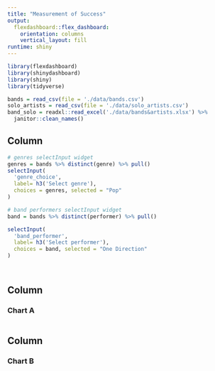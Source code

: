 ```yaml
---
title: "Measurement of Success"
output: 
  flexdashboard::flex_dashboard:
    orientation: columns
    vertical_layout: fill
runtime: shiny
---
```


```r
library(flexdashboard)
library(shinydashboard)
library(shiny)
library(tidyverse)
```

```r
bands = read_csv(file = './data/bands.csv')
solo_artists = read_csv(file = './data/solo_artists.csv')
band_solo = readxl::read_excel('./data/bands&artists.xlsx') %>% 
  janitor::clean_names()
```

Column {.sidebar}
-----------------------------------------------------------------------

```r
# genres selectInput widget
genres = bands %>% distinct(genre) %>% pull()
selectInput(
  'genre_choice',
  label= h3('Select genre'),
  choices = genres, selected = "Pop"
)

# band performers selectInput widget
band = bands %>% distinct(performer) %>% pull()

selectInput(
  'band_performer',
  label= h3('Select performer'),
  choices = band, selected = "One Direction"
)




```

Column {data-width=500}
-----------------------------------------------------------------------

### Chart A

```r

```

Column {data-width=500}
-----------------------------------------------------------------------

### Chart B

```r

```

